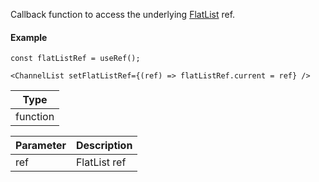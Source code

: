 Callback function to access the underlying [FlatList](https://reactnative.dev/docs/flatlist) ref.

#### Example

```tsx
const flatListRef = useRef();

<ChannelList setFlatListRef={(ref) => flatListRef.current = ref} />
```

| Type |
| - |
| function |

| Parameter | Description |
| - | - |
| ref | FlatList ref |
